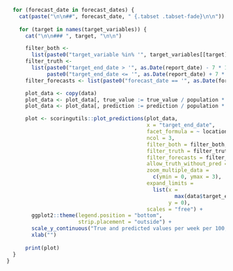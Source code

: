 ```r

  for (forecast_date in forecast_dates) {
    cat(paste("\n\n##", forecast_date, " {.tabset .tabset-fade}\n\n"))
    
    for (target in names(target_variables)) {
      cat("\n\n### ", target, "\n\n")

      filter_both <-
        list(paste0("target_variable %in% '", target_variables[[target]], "'")) 
      filter_truth <-
        list(paste0("target_end_date > '", as.Date(report_date) - 7 * 10, "'"), 
             paste0("target_end_date <= '", as.Date(report_date) + 7 * 4, "'"))
      filter_forecasts <- list(paste0("forecast_date == '", as.Date(forecast_date), "'"))

      plot_data <- copy(data)
      plot_data <- plot_data[, true_value := true_value / population * 1e+5]
      plot_data <- plot_data[, prediction := prediction / population * 1e+5]

      plot <- scoringutils::plot_predictions(plot_data,
                                             x = "target_end_date",
                                             facet_formula = ~ location_name,
                                             ncol = 3, 
                                             filter_both = filter_both,
                                             filter_truth = filter_truth,
                                             filter_forecasts = filter_forecasts,
                                             allow_truth_without_pred = FALSE,
                                             zoom_multiple_data =
                                               c(ymin = 0, ymax = 3),
                                             expand_limits =
                                               list(x =
                                                      max(data$target_end_date),
                                                    y = 0),
                                             scales = "free") + 
        ggplot2::theme(legend.position = "bottom", 
                       strip.placement = "outside") +
        scale_y_continuous("True and predicted values per week per 100,000", labels = scales::comma) +
        xlab("")
      
      print(plot)
  }
}



```
